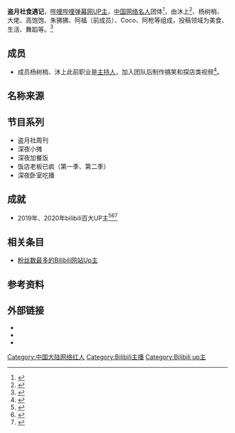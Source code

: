 {{Multiple issues|
{{Notability Unreferenced|time=2021-11-16T11:01:07+00:00}}
{{Missing information|1=发展历程|time=2021-11-16T11:01:07+00:00}}
{{Refimprove|time=2021-11-16T11:01:07+00:00}}
}}
{{Infobox bilibili personality
| name                 = 盗月社食遇记
| logo                 = 
| logo_caption         = 
| image                = 
| caption              = 
| creator              = 
| channel_url          = 99157282
| years_active         = 2017年至今
| genre                = 
| subscribers          = 626万
| subscriber_date      = 2021年11月21日
| views                = 5.4亿
| view_date            = 2021年2月11日
| network              = 
| associated_acts      = 
| catchphrase(s)       = 
| silver_TV            = yes
| silver_year          =
| gold_TV              = yes
| gold_year            =
| stats_update         = 
}}
{{Infobox YouTube personality
| name                 = 盗月社食遇记
| logo                 = 
| logo_caption         = 
| image                = 
| caption              = 
| creator              = 
|channel_display_name  = 盗月社食遇记
| channel_url          = UCP-3kpzMMSUek7EqStDWypA
| years_active         = 2018年至今
| genre                = 
| subscribers          = 27.1万
| subscriber_date      = 2021年2月11日
| views                = 81,700,340
| view_date            = 2021年2月11日
| network              = 
| associated_acts      = 
| catchphrase(s)       = 
| silver_button        =
| silver_year          = 
| gold_button          =
| gold_year            = 
| stats_update         = 
}}
'''盗月社食遇记'''，[[哔哩哔哩弹幕网|哔哩哔哩弹幕网]][[UP主|UP主]]，[[中国|中国]][[网络名人|网络名人]]团体<ref>{{cite news |title=我在B站做UP主，半年挣了100万 |url=https://finance.sina.com.cn/tech/2020-12-27/doc-iiznezxs9162128.shtml |accessdate=2021-02-10 |work=finance.sina.com.cn |date=2020-12-27 |archive-date=2021-04-25 |archive-url=https://web.archive.org/web/20210425235946/https://finance.sina.com.cn/tech/2020-12-27/doc-iiznezxs9162128.shtml |dead-url=no }}</ref>，由沐上<ref>{{cite news |title=B站南极直播：沉积岩采样破纪录，新获鱼类标本超280尾 |url=http://news.sina.com.cn/o/2020-06-22/doc-iirczymk8392007.shtml |accessdate=2021-02-13 |work=news.sina.com.cn |date=2020-06-22 |archive-date=2021-04-25 |archive-url=https://web.archive.org/web/20210425110035/http://news.sina.com.cn/o/2020-06-22/doc-iirczymk8392007.shtml |dead-url=no }}</ref>、杨树梢、大佬、高饱饱、朱狒狒、阿福（前成员）、Coco、阿枪等组成，投稿领域为美食、生活、舞蹈等。<ref>{{cite web|url=https://tech.ifeng.com/c/83xYF4m8qKm|title=对话盗月社：放弃铁饭碗北漂做自媒体有没有后悔过？ - 你好！创作者|website=凤凰网科技频道|access-date=2021-04-25|archive-date=2021-04-27|archive-url=https://web.archive.org/web/20210427180908/https://tech.ifeng.com/c/83xYF4m8qKm|dead-url=no}}</ref>

== 成员 ==
* 成员杨树梢、沐上此前职业是[[主持人|主持人]]，加入团队后制作搞笑和探店类视频<ref>{{cite web |title=“大胃王”背后产业链：有主播为吸粉假吃催吐打瘦脸针 |url=http://www.infzm.com/contents/189927 |website=南方都市报 |accessdate=2021-03-21 |date=2020-08-18 |archive-date=2021-04-25 |archive-url=https://web.archive.org/web/20210425003223/http://www.infzm.com/contents/189927 |dead-url=no }}</ref>。

== 名称来源 ==

== 节目系列 ==
* 盗月社周刊
* 深夜小摊
* 深夜加餐饭
* 饭店老板已疯（第一季、第二季）
* 深夜卧室吃播

== 成就 ==
* 2019年、2020年bilibili百大UP主<ref>{{cite news |title=BILIBILI POWER UP 2019年度UP主颁奖 |url=https://www.bilibili.com/blackboard/activity-BPU2019.html |accessdate=2021-02-13 |work=www.bilibili.com |archive-date=2021-04-25 |archive-url=https://web.archive.org/web/20210425003216/https://www.bilibili.com/blackboard/activity-BPU2019.html |dead-url=no }}</ref><ref>{{cite news |title=B 站公布 2019 年百大 UP 主名单，你关注了哪些？ - B站 - IT之家 |url=https://www.ithome.com/0/467/235.htm |accessdate=2021-02-10 |work=www.ithome.com |archive-date=2021-04-28 |archive-url=https://web.archive.org/web/20210428000145/https://www.ithome.com/0/467/235.htm |dead-url=no }}</ref><ref>{{cite news |title=BILIBILI POWER UP 2020 年度百大UP主颁奖 |url=https://www.bilibili.com/BPU2020/ |accessdate=2021-02-13 |work=www.bilibili.com |archive-date=2021-01-30 |archive-url=https://web.archive.org/web/20210130220415/https://www.bilibili.com/BPU2020/ |dead-url=no }}</ref>

== 相关条目 ==
* [[粉丝数最多的Bilibili网站Up主|粉丝数最多的Bilibili网站Up主]]

== 参考资料 ==
{{Reflist|2}}

== 外部链接 ==
* {{bilibili|user=99157282}}
* {{weibo|6190030326}}
* {{youtube|c=UCP-3kpzMMSUek7EqStDWypA}}

{{DEFAULTSORT:D}}
[[Category:中国大陆网络红人|Category:中国大陆网络红人]]
[[Category:Bilibili主播|Category:Bilibili主播]]
[[Category:Bilibili_up主|Category:Bilibili up主]]